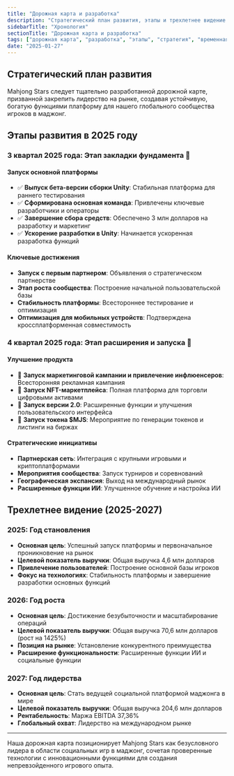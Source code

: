 ```yaml
---
title: "Дорожная карта и разработка"
description: "Стратегический план развития, этапы и трехлетнее видение для достижения статуса ведущей социальной платформы маджонга"
sidebarTitle: "Хронология"
sectionTitle: "Дорожная карта и разработка"
tags: ["дорожная карта", "разработка", "этапы", "стратегия", "временная шкала"]
date: "2025-01-27"
---
```


## Стратегический план развития

Mahjong Stars следует тщательно разработанной дорожной карте, призванной закрепить лидерство на рынке, создавая устойчивую, богатую функциями платформу для нашего глобального сообщества игроков в маджонг.

## Этапы развития в 2025 году

### 3 квартал 2025 года: Этап закладки фундамента 🚀

#### Запуск основной платформы
- ✅ **Выпуск бета-версии сборки Unity**: Стабильная платформа для раннего тестирования
- ✅ **Сформирована основная команда**: Привлечены ключевые разработчики и операторы
- ✅ **Завершение сбора средств**: Обеспечено 3 млн долларов на разработку и маркетинг
- ✅ **Ускорение разработки в Unity**: Начинается ускоренная разработка функций

#### Ключевые достижения
- **Запуск с первым партнером**: Объявления о стратегическом партнерстве
- **Этап роста сообщества**: Построение начальной пользовательской базы
- **Стабильность платформы**: Всестороннее тестирование и оптимизация
- **Оптимизация для мобильных устройств**: Подтверждена кроссплатформенная совместимость

### 4 квартал 2025 года: Этап расширения и запуска 🌟

#### Улучшение продукта
- 🎯 **Запуск маркетинговой кампании и привлечение инфлюенсеров**: Всесторонняя рекламная кампания
- 🎯 **Запуск NFT-маркетплейса**: Полная платформа для торговли цифровыми активами
- 🎯 **Запуск версии 2.0**: Расширенные функции и улучшения пользовательского интерфейса
- 🎯 **Запуск токена $MJS**: Мероприятие по генерации токенов и листинги на биржах

#### Стратегические инициативы
- **Партнерская сеть**: Интеграция с крупными игровыми и криптоплатформами
- **Мероприятия сообщества**: Запуск турниров и соревнований
- **Географическая экспансия**: Выход на международный рынок
- **Расширенные функции ИИ**: Улучшенное обучение и настройка ИИ


## Трехлетнее видение (2025-2027)

### 2025: Год становления
- **Основная цель**: Успешный запуск платформы и первоначальное проникновение на рынок
- **Целевой показатель выручки**: Общая выручка 4,6 млн долларов
- **Привлечение пользователей**: Построение основной базы игроков
- **Фокус на технологиях**: Стабильность платформы и завершение разработки основных функций

### 2026: Год роста
- **Основная цель**: Достижение безубыточности и масштабирование операций
- **Целевой показатель выручки**: Общая выручка 70,6 млн долларов (рост на 1425%)
- **Позиция на рынке**: Установление конкурентного преимущества
- **Расширение функциональности**: Расширенные функции ИИ и социальные функции

### 2027: Год лидерства
- **Основная цель**: Стать ведущей социальной платформой маджонга в мире
- **Целевой показатель выручки**: Общая выручка 204,6 млн долларов
- **Рентабельность**: Маржа EBITDA 37,36%
- **Глобальный охват**: Лидерство на международном рынке

---

Наша дорожная карта позиционирует Mahjong Stars как безусловного лидера в области социальных игр в маджонг, сочетая проверенные технологии с инновационными функциями для создания непревзойденного игрового опыта.